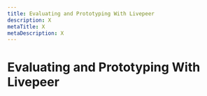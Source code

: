 ```yaml
---
title: Evaluating and Prototyping With Livepeer
description: X
metaTitle: X
metaDescription: X
---
```


# Evaluating and Prototyping With Livepeer

<!-- This page is not displayed via navigation. Need to understand whether it needs to exist and if so, what content is appropriate to include. -->